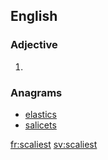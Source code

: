 ==English==

===Adjective===
{{head|en}}

# {{en-superlative of|scaly}}

===Anagrams===
* [[elastics#English|elastics]]
* [[salicets#English|salicets]]

[[fr:scaliest]]
[[sv:scaliest]]